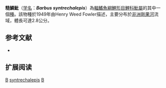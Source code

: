 {{Speciesbox 
| taxon = Barbus syntrechalepis
| status = DD
| status_system = IUCN3.1
| authority = [[Fowler|Fowler]], 1949
| synonyms =  *''Puntius syntrechalepis''<br /><small>Fowler, 1949</small>
}}

'''糙鱗魮'''（[[学名|学名]]：'''''Barbus syntrechalepis'''''）為[[輻鰭魚綱|輻鰭魚綱]][[鯉形目|鯉形目]][[鯉科|鯉科]][[魮屬|魮屬]]的其中一個[[種|種]]。該物種於1949年由Henry Weed Fowler描述，主要分布於[[非洲|非洲]][[剛果河|剛果河]]流域，體長可達2.8公分。

== 参考文献 ==
*{{FishBase_species|genus=Barbus|species=syntrechalepis|year=2011|month=12}}

== 扩展阅读 ==
{{refbegin}}
{{wikispecies-inline|Barbus syntrechalepis|糙鱗魮}}
{{refend}}
{{Taxonbar|from=Q2019102}}

[[Category:IUCN红色名录数据缺乏物种|B]]
[[Category:魮屬|syntrechalepis]]
[[Category:1949年描述的魚類|B]]

{{魚類小作品}}